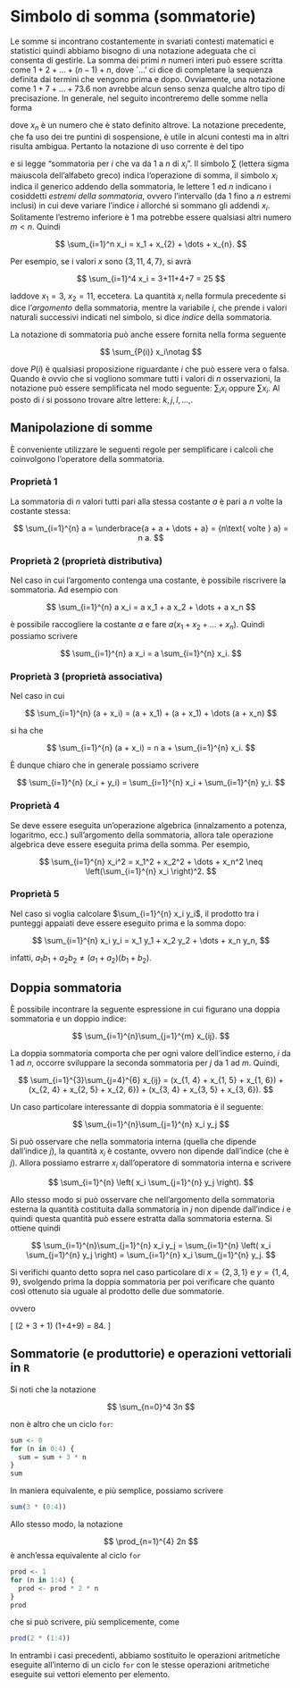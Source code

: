 # Simbolo di somma (sommatorie) {#sec-appendix-sums}

Le somme si incontrano costantemente in svariati contesti matematici e statistici quindi abbiamo bisogno di una notazione adeguata che ci consenta di gestirle. La somma dei primi $n$ numeri interi può essere scritta come $1+2+\dots+(n-1)+n$, dove \`$\dots$' ci dice di completare la sequenza definita dai termini che vengono prima e dopo. Ovviamente, una notazione come $1+7+\dots+73.6$ non avrebbe alcun senso senza qualche altro tipo di precisazione. In generale, nel seguito incontreremo delle somme nella forma

```{=tex}
\begin{equation}
x_1+x_2+\dots+x_n,\notag
\end{equation}
```
dove $x_n$ è un numero che è stato definito altrove. La notazione precedente, che fa uso dei tre puntini di sospensione, è utile in alcuni contesti ma in altri risulta ambigua. Pertanto la notazione di uso corrente è del tipo

```{=tex}
\begin{equation}
  \sum_{i=1}^n x_i\notag
\end{equation}
```
e si legge "sommatoria per $i$ che va da $1$ a $n$ di $x_i$". Il simbolo $\sum$ (lettera sigma maiuscola dell'alfabeto greco) indica l'operazione di somma, il simbolo $x_i$ indica il generico addendo della sommatoria, le lettere $1$ ed $n$ indicano i cosiddetti *estremi della sommatoria*, ovvero l'intervallo (da $1$ fino a $n$ estremi inclusi) in cui deve variare l'indice $i$ allorché si sommano gli addendi $x_i$. Solitamente l'estremo inferiore è $1$ ma potrebbe essere qualsiasi altri numero $m < n$. Quindi

$$
\sum_{i=1}^n x_i = x_1 + x_{2} + \dots + x_{n}. 
$$

Per esempio, se i valori $x$ sono $\{3, 11, 4, 7\}$, si avrà

$$
\sum_{i=1}^4 x_i = 3+11+4+7 = 25
$$

laddove $x_1 = 3$, $x_2 = 11$, eccetera. La quantità $x_i$ nella formula precedente si dice l'*argomento* della sommatoria, mentre la variabile $i$, che prende i valori naturali successivi indicati nel simbolo, si dice *indice* della sommatoria.

La notazione di sommatoria può anche essere fornita nella forma seguente

$$
\sum_{P(i)} x_i\notag
$$

dove $P(i)$ è qualsiasi proposizione riguardante $i$ che può essere vera o falsa. Quando è ovvio che si vogliono sommare tutti i valori di $n$ osservazioni, la notazione può essere semplificata nel modo seguente: $\sum_{i} x_i$ oppure $\sum x_i$. Al posto di $i$ si possono trovare altre lettere: $k, j, l, \dots$,.

## Manipolazione di somme

È conveniente utilizzare le seguenti regole per semplificare i calcoli che coinvolgono l'operatore della sommatoria.

### Proprietà 1

La sommatoria di $n$ valori tutti pari alla stessa costante $a$ è pari a $n$ volte la costante stessa:

$$
\sum_{i=1}^{n} a = \underbrace{a + a + \dots + a} = {n\text{ volte } a} = n a. 
$$

### Proprietà 2 (proprietà distributiva)

Nel caso in cui l'argomento contenga una costante, è possibile riscrivere la sommatoria. Ad esempio con

$$
\sum_{i=1}^{n} a x_i = a x_1 + a x_2 + \dots + a x_n 
$$

è possibile raccogliere la costante $a$ e fare $a(x_1 +x_2 + \dots + x_n)$. Quindi possiamo scrivere

$$
\sum_{i=1}^{n} a x_i = a \sum_{i=1}^{n} x_i. 
$$

### Proprietà 3 (proprietà associativa)

Nel caso in cui

$$
\sum_{i=1}^{n} (a + x_i) = (a + x_1) + (a + x_1) + \dots  (a + x_n) 
$$

si ha che

$$
\sum_{i=1}^{n} (a + x_i) = n a + \sum_{i=1}^{n} x_i.
$$

È dunque chiaro che in generale possiamo scrivere

$$
\sum_{i=1}^{n} (x_i + y_i) = \sum_{i=1}^{n} x_i + \sum_{i=1}^{n} y_i. 
$$

### Proprietà 4

Se deve essere eseguita un'operazione algebrica (innalzamento a potenza, logaritmo, ecc.) sull'argomento della sommatoria, allora tale operazione algebrica deve essere eseguita prima della somma. Per esempio,

$$
\sum_{i=1}^{n} x_i^2 = x_1^2 + x_2^2 + \dots + x_n^2 \neq \left(\sum_{i=1}^{n} x_i \right)^2. 
$$

### Proprietà 5

Nel caso si voglia calcolare $\sum_{i=1}^{n} x_i y_i$, il prodotto tra i punteggi appaiati deve essere eseguito prima e la somma dopo:

$$
\sum_{i=1}^{n} x_i y_i = x_1 y_1 + x_2 y_2 + \dots + x_n y_n, 
$$

infatti, $a_1 b_1 + a_2 b_2 \neq (a_1 + a_2)(b_1 + b_2)$.

## Doppia sommatoria

È possibile incontrare la seguente espressione in cui figurano una doppia sommatoria e un doppio indice:

$$
\sum_{i=1}^{n}\sum_{j=1}^{m} x_{ij}. 
$$

La doppia sommatoria comporta che per ogni valore dell'indice esterno, $i$ da $1$ ad $n$, occorre sviluppare la seconda sommatoria per $j$ da $1$ ad $m$. Quindi,

$$
\sum_{i=1}^{3}\sum_{j=4}^{6} x_{ij} = (x_{1, 4} + x_{1, 5} + x_{1, 6}) + (x_{2, 4} + x_{2, 5} + x_{2, 6}) + (x_{3, 4} + x_{3, 5} + x_{3, 6}). 
$$

Un caso particolare interessante di doppia sommatoria è il seguente:

$$
\sum_{i=1}^{n}\sum_{j=1}^{n} x_i y_j
$$

Si può osservare che nella sommatoria interna (quella che dipende dall'indice $j$), la quantità $x_i$ è costante, ovvero non dipende dall'indice (che è $j$). Allora possiamo estrarre $x_i$ dall'operatore di sommatoria interna e scrivere

$$
\sum_{i=1}^{n} \left( x_i \sum_{j=1}^{n} y_j \right). 
$$

Allo stesso modo si può osservare che nell'argomento della sommatoria esterna la quantità costituita dalla sommatoria in $j$ non dipende dall'indice $i$ e quindi questa quantità può essere estratta dalla sommatoria esterna. Si ottiene quindi

$$
\sum_{i=1}^{n}\sum_{j=1}^{n} x_i y_j = \sum_{i=1}^{n} \left( x_i \sum_{j=1}^{n} y_j \right) = \sum_{i=1}^{n} x_i \sum_{j=1}^{n} y_j. 
$$

::: exercise
Si verifichi quanto detto sopra nel caso particolare di $x = \{2, 3, 1\}$ e $y = \{1, 4, 9\}$, svolgendo prima la doppia sommatoria per poi verificare che quanto così ottenuto sia uguale al prodotto delle due sommatorie.

```{=tex}
\begin{align}
\sum_{i=1}^3 \sum_{j=1}^3 x_i y_j &= x_1y_1 + x_1y_2 + x_1y_3 + 
x_2y_1 + x_2y_2 + x_2y_3 + 
x_3y_1 + x_3y_2 + x_3y_3 \notag\\
&= 2 \times (1+4+9) + 3 \times (1+4+9) + 2 \times (1+4+9) = 84,\notag
\end{align}
```
ovvero

\[ (2 + 3 + 1) \times (1+4+9) = 84. \]
:::

## Sommatorie (e produttorie) e operazioni vettoriali in `R`

Si noti che la notazione

$$
\sum_{n=0}^4 3n
$$

non è altro che un ciclo `for`:

```r
sum <- 0
for (n in 0:4) {
  sum = sum + 3 * n
}
sum
```

In maniera equivalente, e più semplice, possiamo scrivere

```r
sum(3 * (0:4))
```

Allo stesso modo, la notazione

$$
\prod_{n=1}^{4} 2n
$$ è anch'essa equivalente al ciclo `for`

```r
prod <- 1
for (n in 1:4) {
  prod <- prod * 2 * n
}
prod
```

che si può scrivere, più semplicemente, come

```r
prod(2 * (1:4))
```

In entrambi i casi precedenti, abbiamo sostituito le operazioni aritmetiche eseguite all'interno di un ciclo `for` con le stesse operazioni aritmetiche eseguite sui vettori elemento per elemento.
